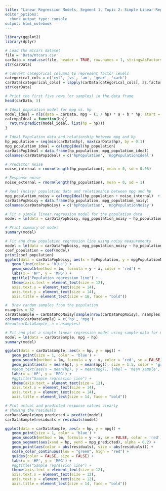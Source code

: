 ```yaml
---
title: "Linear Regression Models, Segment 1, Topic 2: Simple Linear Regression Model (SLRM) and its assumptions
editor_options:
  chunk_output_type: console
output: html_notebook
---
```


```r
library(ggplot2)
library(dplyr)
```

```r
# Load the mtcars dataset
file = 'Data/mtcars.csv'
carData = read.csv(file, header = TRUE, row.names = 1, stringsAsFactors = FALSE)
str(carData)
```

```r
# Convert categorical columns to represent factor levels
categorical_cols = c('cyl', 'vs', 'am', 'gear', 'carb')
carData[categorical_cols] = lapply(carData[categorical_cols], as.factor)
str(carData)
```

```r
# Print the first five rows (or samples) in the data frame
head(carData, 5)
```

```r
# Ideal population model for mpg vs. hp 
model_ideal = nls(data = carData, mpg ~ (1 / hp) * a + b * hp, start = list(a = 1, b = 1))
calcmpgIdeal = function(hp){
  return(predict(model_ideal, list(hp = hp)))
}
```

```r
# Ideal Population data and relationship between mpg and hp
hp_population = seq(min(carData$hp), max(carData$hp), by = 0.1)
mpg_population_ideal = calcmpgIdeal(hp_population)
carDataPopIdeal = data.frame(hp_population, mpg_population_ideal)
colnames(carDataPopIdeal) = c('hpPopulation', 'mpgPopulationIdeal')

# Predictor noise
noise_internal = rnorm(length(hp_population), mean = 0, sd = 0.05)

# Response noise
noise_external = rnorm(length(hp_population), mean = 0, sd = 1)

# Real (noisy) population data and relationship between mpg and hp
mpg_population_noisy = calcmpgIdeal(hp_population + noise_internal)  + noise_external
carDataPopNoisy = data.frame(hp_population, mpg_population_noisy)
colnames(carDataPopNoisy) = c('hpPopulation', 'mpgPopulationNoisy')
```

```r
# Fit a simple linear regression model for the population data
model = lm(data = carDataPopNoisy, mpg_population_noisy ~ hp_population)

# Print summary of model
summary(model)
```

```r
# Fit and draw population regression line using noisy measurements
model = lm(data = carDataPopNoisy, mpg_population_noisy ~ hp_population)
coef_population = coef(model)
print(coef_population)
ggplot(data = carDataPopNoisy, aes(x = hpPopulation, y = mpgPopulationNoisy)) +
   geom_line(color = 'blue') +
   geom_smooth(method = lm, formula = y ~ x, color = 'red') +
   labs(x = 'HP', y = 'MPG') + 
   ggtitle("Population regression line") +
   theme(axis.text = element_text(size = 12),
   axis.text.x = element_text(size = 14),
   axis.text.y = element_text(size = 14),
   axis.title = element_text(size = 16, face = "bold"))
```

```r
#  Draw random samples from the population
nsamples = 32
carDataSample = carDataPopNoisy[sample(nrow(carDataPopNoisy), nsamples), ]
colnames(carDataSample) = c('hp', 'mpg')
#head(carDataSample, n = nsamples)
```

```r
# Fit and plot a simple linear regression model using sample data for mpg vs. hp
model = lm(data = carDataSample, mpg ~ hp)
summary(model)

ggplot(data = carDataSample, aes(x = hp, y = mpg)) +
   geom_point(size = 1, color = 'blue') +
   geom_smooth(method = lm, formula = y ~ x, color = 'red', se = FALSE) +
   geom_point(aes(x = mean(hp), y = mean(mpg)), size = 1.5, color = 'green') +
   #geom_text(aes(x = mean(hp), y = mean(mpg)), label = 'mean sample', hjust = 0, vjust = -0.5, size = 6, color = 'green') +
   labs(x = 'HP', y = 'MPG') + 
   #ggtitle("Sample regression line") +
   theme(axis.text = element_text(size = 12),
   axis.text.x = element_text(size = 14),
   axis.text.y = element_text(size = 14),
   axis.title = element_text(size = 14, face = "bold"))
```

```r
# Plot actual and predicted response values clearly
# showing the residuals
carDataSample$mpg_predicted = predict(model)
carDataSample$residuals = residuals(model)

ggplot(data = carDataSample, aes(x = hp, y = mpg)) +
   geom_point(size = 1, color = 'blue') +
   geom_smooth(method = lm, formula = y ~ x, se = FALSE, color = 'red') +
   geom_segment(aes(xend = hp, yend = mpg_predicted), alpha = 0.2) + 
   geom_point(aes(color = abs(residuals), size = abs(residuals))) +
   scale_color_continuous(low = "green", high = "red") + 
   guides(color = FALSE, size = FALSE) + 
   labs(x = 'HP', y = 'MPG') + 
   #ggtitle("Sample regression line") +
   theme(axis.text = element_text(size = 12),
   axis.text.x = element_text(size = 12),
   axis.text.y = element_text(size = 12),
   axis.title = element_text(size = 14, face = "bold"))
```

